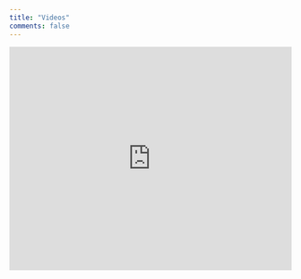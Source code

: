 ```yaml
---
title: "Videos"
comments: false
---
```


<center>

<iframe width="100%" height="400" src="https://www.youtube.com/embed/GAxLcwSQW40?si=wmqa8t9OSsulAizG" title="YouTube video player" frameborder="0" allow="accelerometer; autoplay; clipboard-write; encrypted-media; gyroscope; picture-in-picture; web-share" allowfullscreen>

</iframe>

</center>
